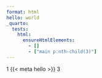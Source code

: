 ```yaml
---
format: html
hello: world
_quarto:
  tests:
    html:
      ensureHtmlElements:
        - []
        - ["main p:nth-child(3)"]
---
```


1
{{< meta hello >}}
3
